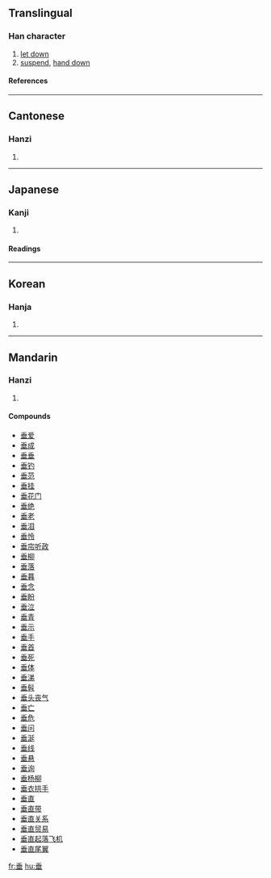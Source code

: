 {{see|埀}}

==Translingual==
===Han character===
{{Han char|rn=32|rad=土|as=05|sn=8|four=2010<sub>4</sub>|canj=竹十廿一 (HJTM)}}
# [[let down]]
# [[suspend]], [[hand down]]
====References====
{{Han ref|kx=0227.160|dkj=05012|dj=0463.020|hdz=10432.050|uh=5782|ud=22402|bh=ABAB|bd=43947}}
----
==Cantonese==
===Hanzi===
{{yue-hanzi|jyut=|y=seui4}}
# {{defn|Cantonese}}
----
==Japanese==
===Kanji===
{{ja-kanji|grade=6|rs=土05}}
# {{defn|Japanese}} 
====Readings====
{{ja-readings|on=[[すい]] (sui)|kun=[[たれる]] (tareru), [[たらす]] (tarasu), [[なんなんとす]] (nannantosu)}}
----
==Korean==
===Hanja===
{{ko-hanja|hangeul=수|rv=su|mr=su}}
# {{defn|Korean}}
----
==Mandarin==
===Hanzi===
{{cmn-hanzi|pin=[[chuí]] (chui2)|wg=ch'ui<sup>2</sup>}}
# {{defn|Mandarin}}

====Compounds====
*[[垂爱]]
*[[垂成]]
*[[垂垂]]
*[[垂钓]]
*[[垂范]]
*[[垂挂]]
*[[垂花门]]
*[[垂绝]]
*[[垂老]]
*[[垂泪]]
*[[垂怜]]
*[[垂帘听政]]
*[[垂柳]]
*[[垂落]]
*[[垂暮]]
*[[垂念]]
*[[垂盼]]
*[[垂泣]]
*[[垂青]]
*[[垂示]]
*[[垂手]]
*[[垂首]]
*[[垂死]]
*[[垂体]]
*[[垂涕]]
*[[垂髫]]
*[[垂头丧气]]
*[[垂亡]]
*[[垂危]]
*[[垂问]]
*[[垂涎]]
*[[垂线]]
*[[垂悬]]
*[[垂询]]
*[[垂杨柳]]
*[[垂衣拱手]]
*[[垂直]]
*[[垂直带]]
*[[垂直关系]]
*[[垂直贸易]]
*[[垂直起落飞机]]
*[[垂直尾翼]]

[[fr:垂]]
[[hu:垂]]